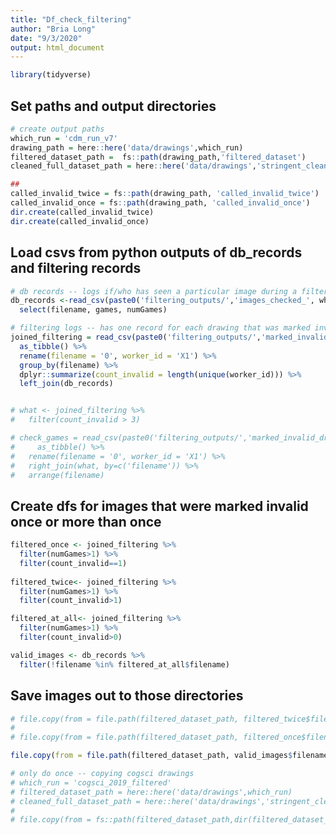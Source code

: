 ```yaml
---
title: "Df_check_filtering"
author: "Bria Long"
date: "9/3/2020"
output: html_document
---
```


```r
library(tidyverse)
```

## Set paths and output directories

```r
# create output paths
which_run = 'cdm_run_v7'
drawing_path = here::here('data/drawings',which_run)
filtered_dataset_path =  fs::path(drawing_path,'filtered_dataset')
cleaned_full_dataset_path = here::here('data/drawings','stringent_cleaned_dataset')

##
called_invalid_twice = fs::path(drawing_path, 'called_invalid_twice')
called_invalid_once = fs::path(drawing_path, 'called_invalid_once')
dir.create(called_invalid_twice)
dir.create(called_invalid_once)

```


## Load csvs from python outputs of db_records and filtering records
```r
# db records -- logs if/who has seen a particular image during a filtering task
db_records <-read_csv(paste0('filtering_outputs/','images_checked_', which_run,'.csv')) %>%
  select(filename, games, numGames)

# filtering logs -- has one record for each drawing that was marked invalid
joined_filtering = read_csv(paste0('filtering_outputs/','marked_invalid_drawings_',which_run,'.csv')) %>%
  as_tibble() %>%
  rename(filename = '0', worker_id = 'X1') %>%
  group_by(filename) %>%
  dplyr::summarize(count_invalid = length(unique(worker_id))) %>%
  left_join(db_records) 


# what <- joined_filtering %>%
#   filter(count_invalid > 3)

# check_games = read_csv(paste0('filtering_outputs/','marked_invalid_drawings_',which_run,'.csv')) %>%
#     as_tibble() %>%
#   rename(filename = '0', worker_id = 'X1') %>%
#   right_join(what, by=c('filename')) %>%
#   arrange(filename)
```




## Create dfs for images that were marked invalid once or more than once

```r
filtered_once <- joined_filtering %>%
  filter(numGames>1) %>%
  filter(count_invalid==1)
  
filtered_twice<- joined_filtering %>%
  filter(numGames>1) %>%
  filter(count_invalid>1)

filtered_at_all<- joined_filtering %>%
  filter(numGames>1) %>%
  filter(count_invalid>0)

valid_images <- db_records %>%
  filter(!filename %in% filtered_at_all$filename)
```


## Save images out to those directories
```r
# file.copy(from = file.path(filtered_dataset_path, filtered_twice$filename), to = file.path(fs::path(called_invalid_twice, filtered_twice$filename)))
# 
# file.copy(from = file.path(filtered_dataset_path, filtered_once$filename), to = file.path(fs::path(called_invalid_once, filtered_once$filename)))

file.copy(from = file.path(filtered_dataset_path, valid_images$filename), to = file.path(fs::path(cleaned_full_dataset_path, valid_images$filename)))
```



```r
# only do once -- copying cogsci drawings
# which_run = 'cogsci_2019_filtered'
# filtered_dataset_path = here::here('data/drawings',which_run)
# cleaned_full_dataset_path = here::here('data/drawings','stringent_cleaned_dataset')
# 
# file.copy(from = fs::path(filtered_dataset_path,dir(filtered_dataset_path)), to = file.path(fs::path(cleaned_full_dataset_path)))
```